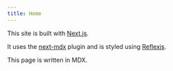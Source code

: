 ```yaml
---
title: Home
---
```


This site is built with [Next.js](https://nextjs.org).

It uses the [next-mdx](https://github.com/shadcn/next-mdx) plugin and is styled using [Reflexjs](https://reflexjs.org).

This page is written in MDX.
